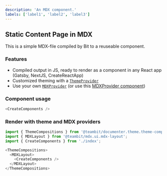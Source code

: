 ```yaml
---
description: 'An MDX component.'
labels: ['label1', 'label2', 'label3']
---
```



## Static Content Page in MDX

This is a simple MDX-file compiled by Bit to a reuseable component.

### Features

- Compiled output in JS, ready to render as a component in any React app (Gatsby, NextJS, CreateReactApp)
- Customized theming with a [`ThemeProvider`](https://bit.dev/teambit/documenter/theme/theme-context)
- Use your own [`MDXProvider`](https://mdxjs.com/getting-started/#mdxprovider) (or use this [MDXProvider component](https://bit.dev/teambit/mdx/ui/mdx-layout))

### Component usage

```js
<CreateComponents />
```

### Render with theme and MDX providers

```js
import { ThemeCompositions } from '@teambit/documenter.theme.theme-compositions';
import { MDXLayout } from '@teambit/mdx.ui.mdx-layout';
import { CreateComponents } from './index';

<ThemeCompositions>
  <MDXLayout>
    <CreateComponents />
  </MDXLayout>
</ThemeCompositions>
```
